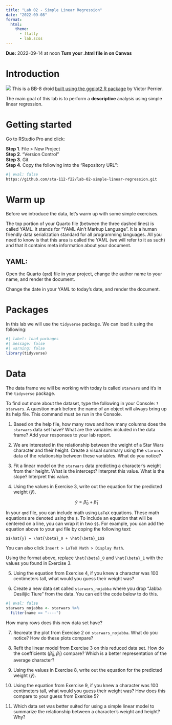 ```yaml
---
title: "Lab 02 - Simple Linear Regression"
date: "2022-09-08"
format: 
  html:
    theme:
      - flatly
      - lab.scss
---
```


**Due:** 2022-09-14 at noon
**Turn your .html file in on Canvas**

# Introduction

::: column-margin
![](https://r-graph-gallery.com/144-droid-bb-8-data-art_files/figure-html/thecode-1.png)
This is a BB-8 droid [built using the ggplot2 R package](https://r-graph-gallery.com/144-droid-bb-8-data-art.html) by Victor Perrier.
:::

The main goal of this lab is to perform a **descriptive** analysis using simple linear regression. 

# Getting started

Go to RStudio Pro and click:

**Step 1**. File \> New Project\
**Step 2**. "Version Control"\
**Step 3**. Git\
**Step 4**. Copy the following into the "Repository URL":

```bash
#| eval: false
https://github.com/sta-112-f22/lab-02-simple-linear-regression.git
```


# Warm up

Before we introduce the data, let's warm up with some simple exercises.

::: column-margin
The top portion of your Quarto file (between the three dashed lines) is called YAML. It stands for "YAML Ain't Markup Language". It is a human friendly data serialization standard for all programming languages. All you need to know is that this area is called the YAML (we will refer to it as such) and that it contains meta information about your document.
:::

## YAML:

Open the Quarto (`qmd`) file in your project, change the author name to your name, and render the document.

Change the date in your YAML to today's date, and render the document.

# Packages

In this lab we will use the `tidyverse` package. We can load it using the following:

```r
#| label: load-packages
#| message: false
#| warning: false
library(tidyverse)
```

# Data

The data frame we will be working with today is called `starwars` and it's in the `tidyverse` package. 

To find out more about the dataset, type the following in your Console: `?starwars`. A question mark before the name of an object will always bring up its help file. This command must be run in the Console.

1.  Based on the help file, how many rows and how many columns does the `starwars` data set have? What are the variables included in the data frame? Add your responses to your lab report.

2. We are interested in the relationship between the weight of a Star Wars character and their height. Create a visual summary using the `starwars` data of the relationship between these variables. What do you notice?

3. Fit a linear model on the `starwars` data predicting a character's weight from their height. What is the intercept? Interpret this value. What is the slope? Interpret this value.

4. Using the values in Exercise 3, write out the equation for the predicted weight $(\hat{y})$. 

$$\hat{y} = \hat{\beta}_0 + \hat{\beta}_1$$

In  your `qmd` file, you can include math using `LaTeX` equations. These math equations are denoted using the `$`. To include an equation that will be centered on a line, you can wrap it in two `$$`. For example, you can add the equation above to your `qmd` file by coping the following text:

```
$$\hat{y} = \hat{\beta}_0 + \hat{\beta}_1$$
```

You can also click `Insert > LaTeX Math > Display Math`.

Using the format above, replace `\hat{\beta}_0` and `\hat{\beta}_1` with the values you found in Exercise 3.

5. Using the equation from Exercise 4, if you knew a character was 100 centimeters tall, what would you guess their weight was?

6. Create a new data set called `starwars_nojabba` where you drop "Jabba Desilijic Tiure" from the data. You can edit the code below to do this.

```r
#| eval: false
starwars_nojabba <- starwars %>%
  filter(name == "----")
```

How many rows does this new data set have?

7. Recreate the plot from Exercise 2 on `starwars_nojabba`. What do you notice? How do these plots compare?

8. Refit the linear model from Exercise 3 on this reduced data set. How do the coefficients $(\hat\beta_0, \hat\beta_1)$ compare? Which is a better representation of the average character?

9. Using the values in Exercise 8, write out the equation for the predicted weight $(\hat{y})$. 

10. Using the equation from Exercise 9, if you knew a character was 100 centimeters tall, what would you guess their weight was? How does this compare to your guess from Exercise 5?

11. Which data set was better suited for using a simple linear model to summarize the relationship between a character's weight and height? Why? 
